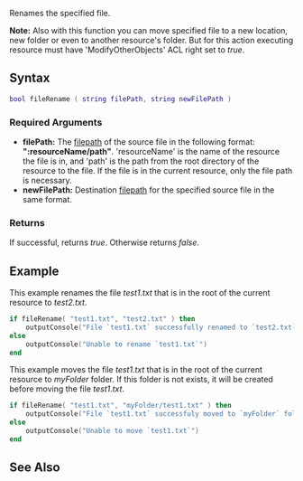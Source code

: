 
{{Server client function}}

Renames the specified file.

'''Note:''' Also with this function you can move specified file to a new location, new folder or even to another resource's folder. But for this action executing resource must have 'ModifyOtherObjects' ACL right set to ''true''.

==Syntax==
<syntaxhighlight lang="lua">
bool fileRename ( string filePath, string newFilePath )
</syntaxhighlight>
{{OOP|This function is a static function underneath the File class.|[[/File.md|File]].rename}}
===Required Arguments===
*'''filePath:''' The [[/filepath.md|filepath]] of the source file in the following format: '''":resourceName/path"'''. 'resourceName' is the name of the resource the file is in, and 'path' is the path from the root directory of the resource to the file. If the file is in the current resource, only the file path is necessary.
*'''newFilePath:''' Destination [[/filepath.md|filepath]] for the specified source file in the same format.

===Returns===
If successful, returns ''true''. Otherwise returns ''false''.

==Example==
This example renames the file ''test1.txt'' that is in the root of the current resource to ''test2.txt''.
<syntaxhighlight lang="lua">
if fileRename( "test1.txt", "test2.txt" ) then
    outputConsole("File `test1.txt` successfully renamed to `test2.txt`")
else
    outputConsole("Unable to rename `test1.txt`")
end</syntaxhighlight>

This example moves the file ''test1.txt'' that is in the root of the current resource to ''myFolder'' folder. If this folder is not exists, it will be created before moving the file ''test1.txt''.
<syntaxhighlight lang="lua">
if fileRename( "test1.txt", "myFolder/test1.txt" ) then
    outputConsole("File `test1.txt` successfuly moved to `myFolder` folder")
else
    outputConsole("Unable to move `test1.txt`")
end</syntaxhighlight>

==See Also==
{{File functions}}